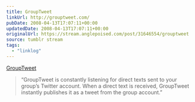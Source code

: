 ```yaml
---
title: GroupTweet
linkUrl: http://grouptweet.com/
pubDate: 2008-04-13T17:07:11+00:00
updatedDate: 2008-04-13T17:07:11+00:00
originalUrl: https://stream.anglepoised.com/post/31646554/grouptweet
source: tumblr stream
tags:
  - "linklog"
---
```


[GroupTweet][1]

> &ldquo;GroupTweet is constantly listening for direct texts sent to your group&rsquo;s Twitter account. When a direct text is received, GroupTweet instantly publishes it as a tweet from the group account.&rdquo;

[1]: http://grouptweet.com/
